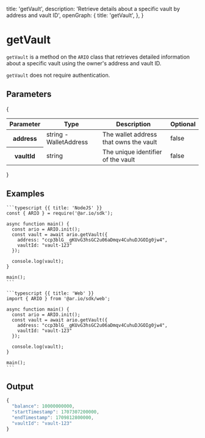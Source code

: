 
  title: 'getVault',
  description:
    'Retrieve details about a specific vault by address and vault ID',
  openGraph: {
    title: 'getVault',
  },
}

<HeroPattern />

# getVault

`getVault` is a method on the `ARIO` class that retrieves detailed information about a specific vault using the owner's address and vault ID.

`getVault` does not require authentication.

## Parameters

{

<div style={{ textAlign: 'center' }}>
  <table className="inline-table">
    <thead>
      <tr>
        <th>Parameter</th>
        <th>Type</th>
        <th>Description</th>
        <th>Optional</th>
      </tr>
    </thead>
    <tbody>
      <tr>
        <th>address</th>
        <td>string - WalletAddress</td>
        <td>The wallet address that owns the vault</td>
        <td>false</td>
      </tr>
      <tr>
        <th>vaultId</th>
        <td>string</td>
        <td>The unique identifier of the vault</td>
        <td>false</td>
      </tr>
    </tbody>
  </table>
</div>
}

## Examples

<CodeGroup title="getVault">

    ```typescript {{ title: 'NodeJS' }}
    const { ARIO } = require('@ar.io/sdk');

    async function main() {
      const ario = ARIO.init();
      const vault = await ario.getVault({
        address: "ccp3blG__gKUvG3hsGC2u06aDmqv4CuhuDJGOIg0jw4",
        vaultId: "vault-123"
      });

      console.log(vault);
    }

    main();
    ```

    ```typescript {{ title: 'Web' }}
    import { ARIO } from '@ar.io/sdk/web';

    async function main() {
      const ario = ARIO.init();
      const vault = await ario.getVault({
        address: "ccp3blG__gKUvG3hsGC2u06aDmqv4CuhuDJGOIg0jw4",
        vaultId: "vault-123"
      });

      console.log(vault);
    }

    main();
    ```

</CodeGroup>

## Output

```js
{
  "balance": 10000000000,
  "startTimestamp": 1707307200000,
  "endTimestamp": 1709812800000,
  "vaultId": "vault-123"
}
```
